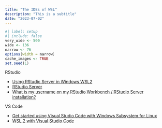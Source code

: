 ```yaml
---
title: "The IDEs of WSL"
description: "This is a subtitle"
date: "2023-07-02"
--- 
```


<!--------------- my typical setup ----------------->

```r
#| label: setup
#| include: false
very_wide <- 500
wide <- 136
narrow <- 76
options(width = narrow)
cache_images <- TRUE
set.seed(1)
```

<!--------------- post begins here ----------------->

RStudio

- [Using RStudio Server in Windows WSL2](https://support.posit.co/hc/en-us/articles/360049776974-Using-RStudio-Server-in-Windows-WSL2)
- [RStudio Server](https://posit.co/download/rstudio-server/)
- [What is my username on my RStudio Workbench / RStudio Server installation?](https://support.posit.co/hc/en-us/articles/221303588-What-is-my-username-on-my-RStudio-Workbench-RStudio-Server-installation-)

VS Code

- [Get started using Visual Studio Code with Windows Subsystem for Linux](https://learn.microsoft.com/en-us/windows/wsl/tutorials/wsl-vscode)
- [WSL 2 with Visual Studio Code](https://code.visualstudio.com/blogs/2019/09/03/wsl2)

